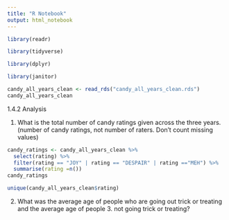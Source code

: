 ```yaml
---
title: "R Notebook"
output: html_notebook
---
```


```r
library(readr)
```

```r
library(tidyverse)
```

```r
library(dplyr)
```

```r
library(janitor)
```


```r
candy_all_years_clean <- read_rds("candy_all_years_clean.rds")
candy_all_years_clean
```



1.4.2 Analysis

1. What is the total number of candy ratings given across the three years. (number of candy ratings, not number of raters. Don’t count missing values)
```r
candy_ratings <- candy_all_years_clean %>%
  select(rating) %>%
  filter(rating == "JOY" | rating == "DESPAIR" | rating =="MEH") %>%
  summarise(rating =n())
candy_ratings

```

```r
unique(candy_all_years_clean$rating)

```



2. What was the average age of people who are going out trick or treating and the average age of people 3. not going trick or treating?
```r


```



























